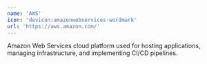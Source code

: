 ```yaml
---
name: 'AWS'
icon: 'devicon:amazonwebservices-wordmark'
url: 'https://aws.amazon.com/'
---
```


Amazon Web Services cloud platform used for hosting applications, managing infrastructure, and implementing CI/CD pipelines.
